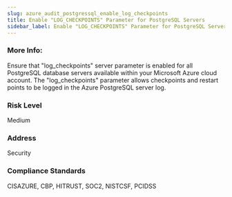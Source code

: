 ```yaml
---
slug: azure_audit_postgressql_enable_log_checkpoints
title: Enable "LOG_CHECKPOINTS" Parameter for PostgreSQL Servers
sidebar_label: Enable "LOG_CHECKPOINTS" Parameter for PostgreSQL Servers
---
```


### More Info:

Ensure that "log_checkpoints" server parameter is enabled for all PostgreSQL database servers available within your Microsoft Azure cloud account. The "log_checkpoints" parameter allows checkpoints and restart points to be logged in the Azure PostgreSQL server log.

### Risk Level

Medium

### Address

Security

### Compliance Standards

CISAZURE, CBP, HITRUST, SOC2, NISTCSF, PCIDSS

